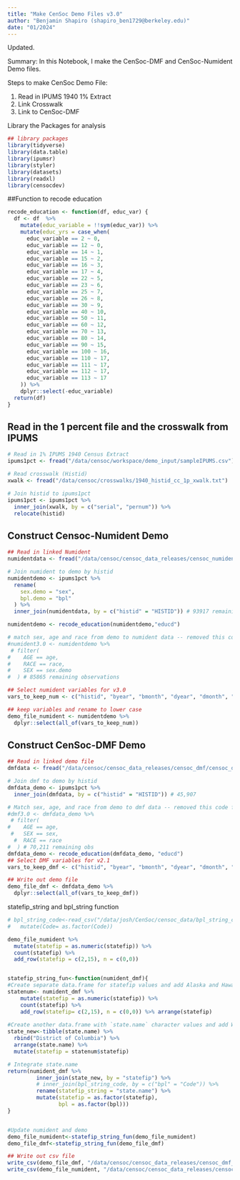 ```yaml
---
title: "Make CenSoc Demo Files v3.0"
author: "Benjamin Shapiro (shapiro_ben1729@berkeley.edu)"
date: "01/2024"
---
```


Updated.

Summary: In this Notebook, I make the CenSoc-DMF and CenSoc-Numident Demo files. 

Steps to make CenSoc Demo File:

(1) Read in IPUMS 1940 1% Extract
(2) Link Crosswalk 
(2) Link to CenSoc-DMF 

Library the Packages for analysis 
```r
## library packages
library(tidyverse)
library(data.table)
library(ipumsr)
library(styler)
library(datasets)
library(readxl)
library(censocdev)
```

##Function to recode education
```r
recode_education <- function(df, educ_var) {
  df <- df  %>%
    mutate(educ_variable = !!sym(educ_var)) %>%
    mutate(educ_yrs = case_when(
      educ_variable == 2 ~ 0,
      educ_variable == 12 ~ 0,
      educ_variable == 14 ~ 1,
      educ_variable == 15 ~ 2,
      educ_variable == 16 ~ 3,
      educ_variable == 17 ~ 4,
      educ_variable == 22 ~ 5,
      educ_variable == 23 ~ 6,
      educ_variable == 25 ~ 7,
      educ_variable == 26 ~ 8,
      educ_variable == 30 ~ 9,
      educ_variable == 40 ~ 10,
      educ_variable == 50 ~ 11,
      educ_variable == 60 ~ 12,
      educ_variable == 70 ~ 13,
      educ_variable == 80 ~ 14,
      educ_variable == 90 ~ 15,
      educ_variable == 100 ~ 16,
      educ_variable == 110 ~ 17,
      educ_variable == 111 ~ 17,
      educ_variable == 112 ~ 17,
      educ_variable == 113 ~ 17
    )) %>%
    dplyr::select(-educ_variable)
  return(df)
}

```

## Read in the 1 percent file and the crosswalk from IPUMS
```r
# Read in 1% IPUMS 1940 Census Extract
ipums1pct <- fread("/data/censoc/workspace/demo_input/sampleIPUMS.csv") %>% rename_all(tolower)

# Read crosswalk (Histid)
xwalk <- fread("/data/censoc/crosswalks/1940_histid_cc_1p_xwalk.txt")

# Join histid to ipums1pct
ipums1pct <- ipums1pct %>%
  inner_join(xwalk, by = c("serial", "pernum")) %>%
  relocate(histid)
```


## Construct Censoc-Numident Demo
```r
## Read in linked Numident 
numidentdata <- fread("/data/censoc/censoc_data_releases/censoc_numident/censoc_numident_v3/censoc_numident_v3.csv")

# Join numident to demo by histid
numidentdemo <- ipums1pct %>%
  rename(
    sex.demo = "sex",
    bpl.demo = "bpl"
  ) %>%
  inner_join(numidentdata, by = c("histid" = "HISTID")) # 93917 remaining observations

numidentdemo <- recode_education(numidentdemo,"educd")

# match sex, age and race from demo to numident data -- removed this code for V3 as there is no utility
#numident3.0 <- numidentdemo %>%
 # filter(
#    AGE == age, 
#    RACE == race,
#    SEX == sex.demo
#  ) # 85865 remaining observations

## Select numident variables for v3.0
vars_to_keep_num <- c("histid", "byear", "bmonth", "dyear", "dmonth", "death_age", "race_first", "race_first_cyear", "race_last", "bpl_string", "zip_residence", "socstate", "socstate_string", "age_first_application", "weight",  "perwt", "age", "sex", "bpl", "mbpl", "fbpl", "educd", "educ_yrs", "empstatd", "hispan", "incnonwg", "incwage", "marst", "nativity", "occ", "occscore",  "pernum", "race", "serial")

## keep variables and rename to lower case 
demo_file_numident <- numidentdemo %>%
  dplyr::select(all_of(vars_to_keep_num))
```

## Construct CenSoc-DMF Demo
```r
## Read in linked demo file 
dmfdata <- fread("/data/censoc/censoc_data_releases/censoc_dmf/censoc_dmf_v3/censoc_dmf_v3.csv")

# Join dmf to demo by histid
dmfdata_demo <- ipums1pct %>%
  inner_join(dmfdata, by = c("histid" = "HISTID")) # 45,907

# Match sex, age, and race from demo to dmf data -- removed this code for V3 as there is no utility
#dmf3.0 <- dmfdata_demo %>%
 # filter(
#    AGE == age,
 #   SEX == sex,
  #  RACE == race
#  ) # 70,211 remaining obs
dmfdata_demo <- recode_education(dmfdata_demo, "educd")
## Select DMF variables for v2.1
vars_to_keep_dmf <- c("histid", "byear", "bmonth", "dyear", "dmonth", "death_age", "weight", "perwt", "age", "sex", "bpld", "mbpl", "fbpl", "educd", "educ_yrs", "empstatd", "hispan", "incnonwg", "incwage", "marst", "nativity", "occ", "occscore",  "pernum", "race",  "serial")

## Write out demo file 
demo_file_dmf <- dmfdata_demo %>%
  dplyr::select(all_of(vars_to_keep_dmf))
```

statefip_string and bpl_string function
```r
# bpl_string_code<-read_csv("/data/josh/CenSoc/censoc_data/bpl_string_code.csv") %>%
#   mutate(Code= as.factor(Code))

demo_file_numident %>% 
  mutate(statefip = as.numeric(statefip)) %>% 
  count(statefip) %>% 
  add_row(statefip = c(2,15), n = c(0,0))


statefip_string_fun<-function(numident_dmf){
#Create separate data.frame for statefip values and add Alaska and Hawaii 
statenum<- numident_dmf %>% 
    mutate(statefip = as.numeric(statefip)) %>% 
    count(statefip) %>% 
    add_row(statefip= c(2,15), n = c(0,0)) %>% arrange(statefip)
  
#Create another data.frame with `state.name` character values and add Washington D.C.
state_new<-tibble(state.name) %>% 
  rbind("District of Columbia") %>% 
  arrange(state.name) %>% 
  mutate(statefip = statenum$statefip)

# Integrate state.name
return(numident_dmf %>% 
         inner_join(state_new, by = "statefip") %>% 
         # inner_join(bpl_string_code, by = c("bpl" = "Code")) %>% 
         rename(statefip_string = "state.name") %>% 
         mutate(statefip = as.factor(statefip),
                bpl = as.factor(bpl))) 
}


#Update numident and demo
demo_file_numident<-statefip_string_fun(demo_file_numident)
demo_file_dmf<-statefip_string_fun(demo_file_dmf)

## Write out csv file 
write_csv(demo_file_dmf, "/data/censoc/censoc_data_releases/censoc_dmf_demo/")
write_csv(demo_file_numident, "/data/censoc/censoc_data_releases/censoc_numdent_demo/")
```


